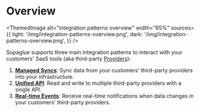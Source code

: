 
# Overview

<ThemedImage
  alt="integration patterns overview"
  width="65%"
  sources={{
    light: '/img/integration-patterns-overview.png',
    dark: '/img/integration-patterns-overview.png',
  }}
/>

Supaglue supports three main integration patterns to interact with your customers' SaaS tools (aka third-party [Providers](../category/providers)):

1. [**Managed Syncs**](./managed-syncs): Sync data from your customers' third-party providers into your infrastructure.
1. [**Unified API**](./unified-api): Read and write to multiple third-party providers with a single API.
1. [**Real-time Events**](./real-time-events): Receive real-time notifications when data changes in your customers' third-party providers.
